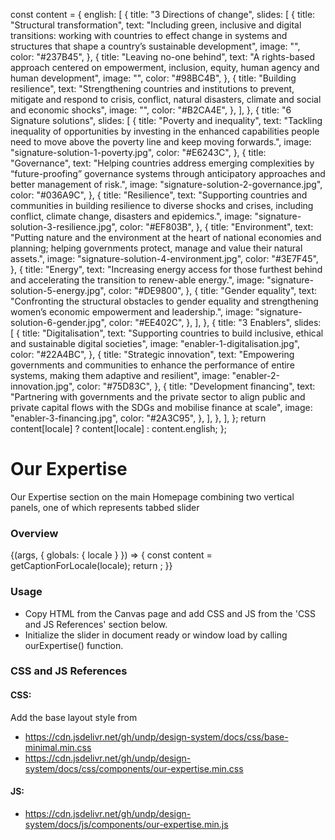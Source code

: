
  const content = {
    english: [
      {
        title: "3 Directions of change",
        slides: [
          {
            title: "Structural transformation",
            text: "Including green, inclusive and digital transitions: working with countries to effect change in systems and structures that shape a country’s sustainable development",
            image: "",
            color: "#237B45",
          },
          {
            title: "Leaving no-one behind",
            text: "A rights-based approach centered on empowerment, inclusion, equity, human agency and human development",
            image: "",
            color: "#98BC4B",
          },
          {
            title: "Building resilience",
            text: "Strengthening countries and institutions to prevent, mitigate and respond to crisis, conflict, natural disasters, climate and social and economic shocks",
            image: "",
            color: "#B2CA4E",
          },
        ],
      },
      {
        title: "6 Signature solutions",
        slides: [
          {
            title: "Poverty and inequality",
            text: "Tackling inequality of opportunities by investing in the enhanced capabilities people need to move above the poverty line and keep moving forwards.",
            image: "signature-solution-1-poverty.jpg",
            color: "#E6243C",
          },
          {
            title: "Governance",
            text: "Helping countries address emerging complexities by “future-proofing” governance systems through anticipatory approaches and better management of risk.",
            image: "signature-solution-2-governance.jpg",
            color: "#036A9C",
          },
          {
            title: "Resilience",
            text: "Supporting countries and communities in building resilience to diverse shocks and crises, including conflict, climate change, disasters and epidemics.",
            image: "signature-solution-3-resilience.jpg",
            color: "#EF803B",
          },
          {
            title: "Environment",
            text: "Putting nature and the environment at the heart of national economies and planning; helping governments protect, manage and value their natural assets.",
            image: "signature-solution-4-environment.jpg",
            color: "#3E7F45",
          },
          {
            title: "Energy",
            text: "Increasing energy access for those furthest behind and accelerating the transition to renew-able energy.",
            image: "signature-solution-5-energy.jpg",
            color: "#DE9800",
          },
          {
            title: "Gender equality",
            text: "Confronting the structural obstacles to gender equality and strengthening women’s economic empowerment and leadership.",
            image: "signature-solution-6-gender.jpg",
            color: "#EE402C",
          },
        ],
      },
      {
        title: "3 Enablers",
        slides: [
          {
            title: "Digitalisation",
            text: "Supporting countries to build inclusive, ethical and sustainable digital societies",
            image: "enabler-1-digitalisation.jpg",
            color: "#22A4BC",
          },
          {
            title: "Strategic innovation",
            text: "Empowering governments and communities to enhance the performance of entire systems, making them adaptive and resilient",
            image: "enabler-2-innovation.jpg",
            color: "#75D83C",
          },
          {
            title: "Development financing",
            text: "Partnering with governments and the private sector to align public and private capital flows with the SDGs and mobilise finance at scale",
            image: "enabler-3-financing.jpg",
            color: "#2A3C95",
          },
        ],
      },
    ],
  };
  return content[locale] ? content[locale] : content.english;
};

<Meta title="Patterns/Our Expertise" component={OurExpertise} />

# Our Expertise

Our Expertise section on the main Homepage combining two vertical panels, one of which represents tabbed slider

### Overview

<Canvas>
  <Story name="Our Expertise">
    {(args, { globals: { locale } }) => {
      const content = getCaptionForLocale(locale);
      return <OurExpertise content={content}></OurExpertise>;
    }}
  </Story>
</Canvas>

### Usage

- Copy HTML from the Canvas page and add CSS and JS from the 'CSS and JS References' section below.
- Initialize the slider in document ready or window load by calling ourExpertise() function.

### CSS and JS References

#### CSS:

Add the base layout style from

- https://cdn.jsdelivr.net/gh/undp/design-system/docs/css/base-minimal.min.css
- https://cdn.jsdelivr.net/gh/undp/design-system/docs/css/components/our-expertise.min.css

#### JS:

- https://cdn.jsdelivr.net/gh/undp/design-system/docs/js/components/our-expertise.min.js
